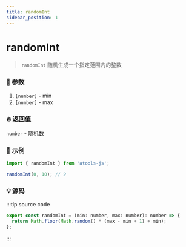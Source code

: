 ```yaml
---
title: randomInt
sidebar_position: 1
---
```


# randomInt

> `randomInt` 随机生成一个指定范围内的整数

### :bento: 参数

1. `[number]` - min
2. `[number]` - max

### :fire: 返回值

`number` - 随机数

### :rocket: 示例

```jsx
import { randomInt } from 'atools-js';

randomInt(0, 10); // 9
```

### :bulb: 源码

:::tip source code

```js title="/atools/_random/randomInt.ts"
export const randomInt = (min: number, max: number): number => {
  return Math.floor(Math.random() * (max - min + 1) + min);
};
```

:::
